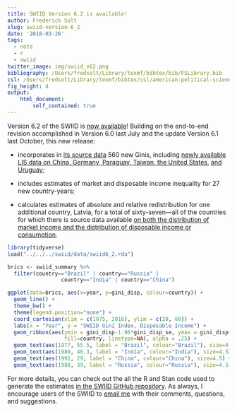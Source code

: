 ```yaml
---
title: SWIID Version 6.2 is available!
author: Frederick Solt
slug: swiid-version-6_2
date: '2018-03-26'
tags:
  - note
  - r
  - swiid
twitter_image: img/swiid_v62.png
bibliography: /Users/fredsolt/Library/texmf/bibtex/bib/FSLibrary.bib
csl: /Users/fredsolt/Library/texmf/bibtex/csl/american-political-science-association2.csl
fig_height: 4 
output:
    html_document:
        self_contained: true
---
```


Version 6.2 of the SWIID is [now available](/swiid/swiid_downloads/)!  Building on the end-to-end revision accomplished in Version 6.0 last July and the update Version 6.1 last October, this new release:

- incorporates in [its source data](https://github.com/fsolt/swiid/blob/master/data/swiid_source.csv) 560 new Ginis, including [newly available LIS data on China, Germany, Paraguay, Taiwan, the United States](http://www.lisdatacenter.org/news-and-events/2018-spring-data-release/), [and Uruguay](http://www.lisdatacenter.org/news-and-events/winter-data-releases/);

- includes estimates of market and disposable income inequality for 27 new country-years;

- calculates estimates of absolute and relative redistribution for one additional country, Latvia, for a total of sixty-seven---all of the countries for which there is source data available [on both the distribution of market income and the distribution of disposable income or consumption](/blog/2015/10/05/redistribution-observations/).

```r
library(tidyverse)
load("../../../swiid/data/swiid6_2.rda")

brics <- swiid_summary %>% 
  filter(country=="Brazil" | country=="Russia" | 
                 country=="India" | country=="China")

ggplot(data=brics, aes(x=year, y=gini_disp, colour=country)) +
  geom_line() +
  theme_bw() +
  theme(legend.position="none") +    
  coord_cartesian(xlim = c(1975, 2016), ylim = c(20, 60)) +
  labs(x = "Year", y = "SWIID Gini Index, Disposable Income") +
  geom_ribbon(aes(ymin = gini_disp-1.96*gini_disp_se, ymax = gini_disp+1.96*gini_disp_se, 
                  fill=country, linetype=NA), alpha = .25) +
  geom_text(aes(1977, 55.5, label = "Brazil", colour="Brazil"), size=4.5) +
  geom_text(aes(1980, 46.3, label = "India", colour="India"), size=4.5) +
  geom_text(aes(1991, 29, label = "China", colour="China"), size=4.5) +
  geom_text(aes(1988, 39, label = "Russia", colour="Russia"), size=4.5)
```

For more details, you can check out the all the R and Stan code used to generate the estimates [in the SWIID GitHub repository](https://github.com/fsolt/swiid).  As always, I encourage users of the SWIID to [email me](mailto:frederick-solt@uiowa.edu) with their comments, questions, and suggestions.
